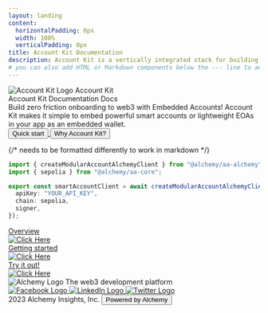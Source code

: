 ```yaml
---
layout: landing
content:
  horizontalPadding: 0px
  width: 100%
  verticalPadding: 0px
title: Account Kit Documentation
description: Account Kit is a vertically integrated stack for building apps that support ERC-4337 smart accounts, Signer integrations, sponsoring gas, bundlers, and an SDK.
# you can also add HTML or Markdown components below the --- line to add custom HTML or Markdown content (eg: https://github.com/wagmi-dev/viem/blob/main/site/index.md?plain=1)
---
```


<div className="flex flex-col grow">
  <div className="flex flex-grow justify-center bg-hero-light dark:bg-hero-dark bg-cover pb-[48px]">
    <div className="flex grow max-w-[1440px] w-[100%] px-[32px]">
      <div className="flex flex-col flex-auto min-w-[100%]">
        <div
          className="flex flex-col py-[96px] max-xl:py-[40px]"
        >
          <div
            className="flex flex-row justify-between items-center self-stretch md:max-xl:flex-col md:max-xl:gap-[40px]"
          >
            <div
              className="w-[579px] flex flex-col gap-[32px] justify-between max-lg:items-center"
            >
              <div
                className="flex flex-row items-center justify-start gap-[16px] font-bold text-[24px]"
              >
                <img src="/kit-logo.svg" alt="Account Kit Logo" />
                <span>Account Kit</span>
              </div>
              <div
                className="gap-[28px] text-[64px] font-bold items-end color max-md:text-center max-md:text-[56px] leading-none"
              >
                <div className="flex flex-col max-lg:items-center">
                  <text className="bg-gradient-1 bg-clip-text transparent-text-fill max-lg:flex max-lg:flex-wrap">Account Kit</text> 
                  <text className="max-sm:hidden">Documentation</text>
                  <text className="hidden max-sm:block">Docs</text>
                </div>
              </div>
              <div className="text-[22px] font-normal max-md:text-center">
                Build zero friction onboarding to web3 with Embedded Accounts! Account Kit makes it simple to embed powerful smart accounts or lightweight EOAs in your app as an embedded wallet.
              </div>
              <div className="flex flex-row gap-[8px] justify-start items-center">
                <a rel="noopener noreferrer" href="./getting-started/introduction">
                  <button
                    className="flex items-center rounded-md px-[12px] py-[12px] text-[16px] font-semibold text-white transition duration-300 ease-in-out hover:scale-105 hover:opacity-90 bg-black dark:bg-white dark:text-black"
                  >
                    Quick start
                  </button>
                </a>
                <a rel="noopener noreferrer" href="./getting-started/overview">
                  <button
                    className="flex items-center rounded-md px-[12px] py-[12px] text-[16px] font-semibold transition duration-300 ease-in-out hover:scale-105 hover:bg-black hover:text-white dark:hover:bg-white dark:hover:text-black"
                  >
                    Why Account Kit?
                  </button>
                </a>
              </div>
            </div>

{/* needs to be formatted differently to work in markdown */}

<div className="vp-doc max-lg:hidden">

```ts [gettingStarted.ts]
import { createModularAccountAlchemyClient } from "@alchemy/aa-alchemy";
import { sepolia } from "@alchemy/aa-core";

export const smartAccountClient = await createModularAccountAlchemyClient({
  apiKey: "YOUR_API_KEY",
  chain: sepolia,
  signer,
});
```

</div>
          </div>
        </div>
        <div className="flex max-lg:flex-wrap justify-center gap-[32px]">
          <a rel="noopener noreferrer" href="./getting-started/overview" className="flex-auto basis-1/3 max-lg:max-w-[370px] max-lg:min-w-[370px]">
            <div
              className="flex flex-col flex-auto p-[24px] gap-[24px] rounded-md text-white overflow-auto bg-gradient-3 group hover:scale-105 hover:opacity-90 transition duration-300 ease-in-out"
            >
              <div className="flex flex-col gap-[8px] items-start">
                <div className="text-[24px] font-semibold">Overview</div>
              </div>
              <div
                className="flex h-[24px] justify-end items-baseline self-stretch transition duration-300 ease-in-out group-hover:translate-x-[5px]"
              >
                <img src="/arrow-right.svg" alt="Click Here" />
              </div>
            </div>
          </a>
          <a rel="noopener noreferrer" href="./getting-started/introduction" className="flex-auto basis-1/3 max-lg:max-w-[370px] max-lg:min-w-[370px]">
            <div
              className="flex flex-col flex-auto p-[24px] gap-[24px] rounded-md text-white overflow-auto bg-gradient-4 group hover:scale-105 hover:opacity-90 transition duration-300 ease-in-out"
            >
              <div className="flex flex-col gap-[8px] items-start">
                <div className="text-[24px] font-semibold">Getting started</div>
              </div>
              <div
                className="flex h-[24px] justify-end items-baseline self-stretch transition duration-300 ease-in-out group-hover:translate-x-[5px]"
              >
                <img src="/arrow-right.svg" alt="Click Here" />
              </div>
            </div>
          </a>
          <a rel="noopener noreferrer" target="_blank" href="https://aa-simple-dapp.vercel.app/" className="flex-auto basis-1/3 max-lg:max-w-[370px] max-lg:min-w-[370px]">
            <div
              className="flex flex-col flex-auto p-[24px] gap-[24px] rounded-md text-white overflow-auto bg-gradient-2 group hover:scale-105 hover:opacity-90 transition duration-300 ease-in-out"
            >
              <div className="flex flex-col gap-[8px] items-start">
                <div className="text-[24px] font-semibold">Try it out!</div>
              </div>
              <div
                className="flex h-[24px] justify-end items-baseline self-stretch transition duration-300 ease-in-out group-hover:translate-x-[5px]"
              >
                <img src="/arrow-right.svg" alt="Click Here" />
              </div>
            </div>
          </a>
        </div>
      </div>
    </div>
  </div>
  <footer
    className="flex flex-col gap-[32px] px-[215px] py-[56px] bg-black max-md:px-[40px] max-md:py-[40px]"
  >
    <div
      className="flex items-start gap-[8px] justify-between text-white max-md:items-center"
    >
      <div className="flex flex-col gap-[16px]">
        <img src="/alchemy.svg" alt="Alchemy Logo" className="max-lg:h-[40px] max-lg:w-[auto]"/>
        <text className="max-md:text-center">The web3 development platform</text>
      </div>
      <div className="flex flex-row gap-[16px] items-center max-sm:flex-col">
        <a target="_blank" href="https://www.facebook.com/alchemyplatform/">
          <img
            className="hover:scale-110 transition duration-300 ease-in-out"
            src="/fb.svg"
            alt="Facebook Logo"
          />
        </a>
        <a target="_blank" href="https://www.linkedin.com/company/alchemyinc/">
          <img
            className="hover:scale-110 transition duration-300 ease-in-out"
            src="/linkedin.svg"
            alt="LinkedIn Logo"
          />
        </a>
        <a target="_blank" href="https://twitter.com/AlchemyPlatform/">
          <img
            className="hover:scale-110 transition duration-300 ease-in-out"
            src="/twitter.svg"
            alt="Twitter Logo"
          />
        </a>
      </div>
    </div>
    <div className="w-full h-px gap-[32px] bg-white bg-opacity-30"></div>
    <div
      className="flex justify-end items-center gap-[32px] text-white max-md:justify-center"
    >
      <text>2023 Alchemy Insights, Inc.</text>
      <a target="_blank" href="https://www.alchemy.com/?a=ak-docs">
        <button
          className="h-[38px] flex justify-center items-center gap-[8px] text-black px-[10px] py-[14px] rounded-md bg-white font-bold max-md:hidden hover:scale-105 transition duration-300 ease-in-out"
        >
          Powered by Alchemy
        </button>
      </a>
    </div>
  </footer>
</div>
